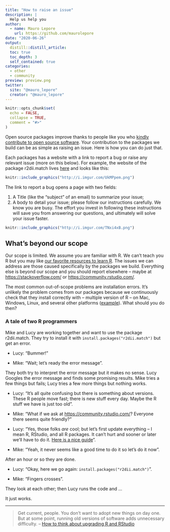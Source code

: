 ```yaml
---
title: "How to raise an issue"
description: |
  Help us help you
author:
  - name: Mauro Lepore
    url: https://github.com/maurolepore
date: "2020-06-26"
output: 
  distill::distill_article:
  toc: true
  toc_depth: 3
  self_contained: true
categories:
  - other
  - community
preview: preview.png
twitter:
  site: "@mauro_lepore"
  creator: "@mauro_lepore"
---
```


```r
knitr::opts_chunk$set(
  echo = FALSE,
  collapse = TRUE,
  comment = "#>"
)
```

Open source packages improve thanks to people like you who [kindly contribute to open source software](https://snarky.ca/setting-expectations-for-open-source-participation/). Your contribution to the packages we build can be as simple as raising an issue. Here is how you can do just that.

Each packages has a website with a link to report a bug or raise any relevant issue (more on this below). For example, the website of the package r2dii.match lives [here](https://2degreesinvesting.github.io/r2dii.match) and looks like this:


```r
knitr::include_graphics("http://i.imgur.com/UkMPpem.png")
```

The link to report a bug opens a page with two fields:

1. A Title (like the "subject" of an email) to summarize your issue;
2. A body to detail your issue; please follow our instructions carefully. We know you are busy. The effort you invest in following these instructions will save you from answering our questions, and ultimately will solve your issue faster.

```r
knitr::include_graphics("http://i.imgur.com/TNxi4xB.png")
```

## What's beyond our scope

Our scope is limited. We assume you are familiar with R. We can't teach you R but you may like [our favorite resources to learn R](https://github.com/2DegreesInvesting/resources/issues?q=is%3Aissue+is%3Aopen+label%3Alearn+label%3Arstats). The issues we can address are those caused specifically by the packages we build. Everything else is beyond our scope and you should report elsewhere -- maybe at <https://stackoverflow.com/> or <https://community.rstudio.com/>.

The most common out-of-scope problems are installation errors. It's unlikely the problem comes from our packages because we continuously check that they install correctly with -- multiple version of R -- on Mac, Windows, Linux, and several other platforms ([example](https://cran.r-project.org/web/checks/check_results_r2dii.match.html)). What should you do then?

### A tale of two R programmers

Mike and Lucy are working together and want to use the package r2dii.match. They try to install it with `install.packages("r2dii.match")` but get an error.

- Lucy: "Bummer!"

- Mike: "Wait; let's ready the error message".

They both try to interpret the error message but it makes no sense. Lucy Googles the error message and finds some promising results. Mike tries a few things but fails; Lucy tries a few more things but nothing works.

- Lucy: "It's all quite confusing but there is something about versions. These R people move fast; there is new stuff every day. Maybe the R stuff we have is just too old".

- Mike: "What if we ask at <https://community.rstudio.com/>? Everyone there seems quite friendly?"

- Lucy: "Yes, those folks _are_ cool; but let's first update everything -- I mean R, RStudio, and all R packages. It can't hurt and sooner or later we'll have to do it. [Here is a nice guide](https://happygitwithr.com/install-r-rstudio.html)".

- Mike: "Yeah, it never seems like a good time to do it so let's do it now".

After an hour or so they are done.

- Lucy: "Okay, here we go again: `install.packages("r2dii.match")`".

- Mike: "Fingers crosses".

They look at each other; then Lucy runs the code and ...

It just works.

---

> Get current, people. You don’t want to adopt new things on day one. But at some point, running old versions of software adds unnecessary difficulty. -- [How to think about upgrading R and RStudio](https://happygitwithr.com/install-r-rstudio.html)